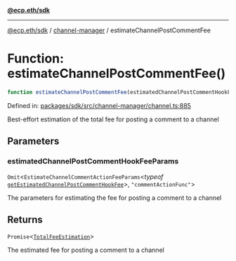 [**@ecp.eth/sdk**](../../index.mdx)

***

[@ecp.eth/sdk](/sdk-reference/index.mdx) / [channel-manager](/sdk-reference/channel-manager/index.mdx) / estimateChannelPostCommentFee

# Function: estimateChannelPostCommentFee()

```ts
function estimateChannelPostCommentFee(estimatedChannelPostCommentHookFeeParams): Promise<TotalFeeEstimation>;
```

Defined in: [packages/sdk/src/channel-manager/channel.ts:885](https://github.com/ecp-eth/comments-monorepo/blob/main/packages/sdk/src/channel-manager/channel.ts#L885)

Best-effort estimation of the total fee for posting a comment to a channel

## Parameters

### estimatedChannelPostCommentHookFeeParams

`Omit`\<`EstimateChannelCommentActionFeeParams`\<*typeof* [`getEstimatedChannelPostCommentHookFee`](/sdk-reference/channel-manager/functions/getEstimatedChannelPostCommentHookFee.mdx)\>, `"commentActionFunc"`\>

The parameters for estimating the fee for posting a comment to a channel

## Returns

`Promise`\<[`TotalFeeEstimation`](/sdk-reference/channel-manager/types/type-aliases/TotalFeeEstimation.mdx)\>

The estimated fee for posting a comment to a channel
